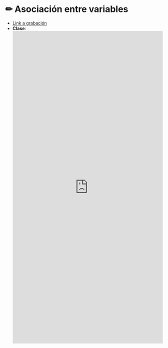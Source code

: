 # &#9999; Asociación entre variables {-}

* <a href="https://www.google.cl" target="_blank">Link a grabación</a>
* **Clase**:
<iframe src="https://docs.google.com/gview?url=https://admisionyregistros.uc.cl/images/pdf/folletos_carreras/estadistica.pdf&embedded=true" style="width:100%; height:1000px;" frameborder="0">PDF de la clase</iframe>